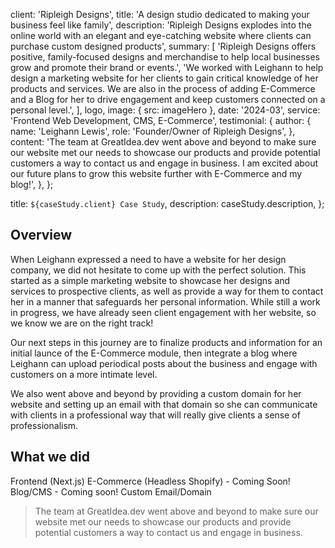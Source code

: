 
  client: 'Ripleigh Designs',
  title: 'A design studio dedicated to making your business feel like family',
  description:
    'Ripleigh Designs explodes into the online world with an elegant and eye-catching website where clients can purchase custom designed products',
  summary: [
    'Ripleigh Designs offers positive, family-focused designs and merchandise to help local businesses grow and promote their brand or events.',
    'We worked with Leighann to help design a marketing website for her clients to gain critical knowledge of her products and services. We are also in the process of adding E-Commerce and a Blog for her to drive engagement and keep customers connected on a personal level.',
  ],
  logo,
  image: { src: imageHero },
  date: '2024-03',
  service: 'Frontend Web Development, CMS, E-Commerce',
  testimonial: {
    author: {
      name: 'Leighann Lewis',
      role: 'Founder/Owner of Ripleigh Designs',
    },
    content:
      'The team at GreatIdea.dev went above and beyond to make sure our website met our needs to showcase our products and provide potential customers a way to contact us and engage in business. I am excited about our future plans to grow this website further with E-Commerce and my blog!',
  },
};

  title: `${caseStudy.client} Case Study`,
  description: caseStudy.description,
};

## Overview

When Leighann expressed a need to have a website for her design company, we did not hesitate to come up with the perfect solution. This started as a simple marketing website to showcase her designs and services to prospective clients, as well as provide a way for them to contact her in a manner that safeguards her personal information. While still a work in progress, we have already seen client engagement with her website, so we know we are on the right track!

Our next steps in this journey are to finalize products and information for an initial launce of the E-Commerce module, then integrate a blog where Leighann can upload periodical posts about the business and engage with customers on a more intimate level.

We also went above and beyond by providing a custom domain for her website and setting up an email with that domain so she can communicate with clients in a professional way that will really give clients a sense of professionalism.

## What we did

<TagList>
  <TagListItem>Frontend (Next.js)</TagListItem>
  <TagListItem>E-Commerce (Headless Shopify) - Coming Soon!</TagListItem>
  <TagListItem>Blog/CMS - Coming soon!</TagListItem>
  <TagListItem>Custom Email/Domain</TagListItem>
</TagList>

<Blockquote
  author={{ name: 'Leighann Lewis', role: 'Founder/Owner of Ripleigh Designs' }}
  image={{ src: imageLeighannLewis }}
>
  The team at GreatIdea.dev went above and beyond to make sure our website met
  our needs to showcase our products and provide potential customers a way to
  contact us and engage in business.
</Blockquote>
